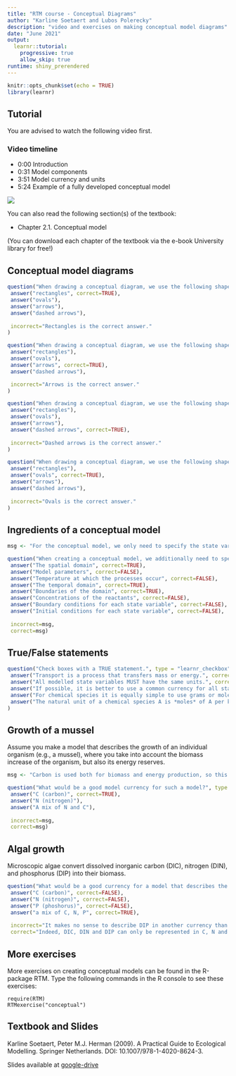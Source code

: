 ```yaml
---
title: "RTM course - Conceptual Diagrams"
author: "Karline Soetaert and Lubos Polerecky"
description: "video and exercises on making conceptual model diagrams"
date: "June 2021"
output: 
  learnr::tutorial:
    progressive: true
    allow_skip: true
runtime: shiny_prerendered
---
```


```r
knitr::opts_chunk$set(echo = TRUE)
library(learnr)
```

## Tutorial

You are advised to watch the following video first.

### Video timeline
* 0:00 Introduction
* 0:31 Model components 
* 3:51 Model currency and units
* 5:24 Example of a fully developed conceptual model

![](https://www.youtube.com/watch?v=AwG9fYz3das&list=PLx8PHcDdmF-uD1Pr07TU9SzlhlGpfrxqn&index=3)

You can also read the following section(s) of the textbook:

* Chapter 2.1. Conceptual model

(You can download each chapter of the textbook via the e-book University library for free!)

## Conceptual model diagrams

```r
question("When drawing a conceptual diagram, we use the following shape to depict STATE VARIABLES", type = "learnr_radio",
 answer("rectangles", correct=TRUE),
 answer("ovals"),
 answer("arrows"),
 answer("dashed arrows"),
 
 incorrect="Rectangles is the correct answer." 
)
```

```r
question("When drawing a conceptual diagram, we use the following shape to depict PROCESSES", type = "learnr_radio",
 answer("rectangles"),
 answer("ovals"),
 answer("arrows", correct=TRUE),
 answer("dashed arrows"),

 incorrect="Arrows is the correct answer." 
)
```

```r
question("When drawing a conceptual diagram, we use the following shape to depict FORCING FUNCTIONS", type = "learnr_radio",
 answer("rectangles"),
 answer("ovals"),
 answer("arrows"),
 answer("dashed arrows", correct=TRUE),
 
 incorrect="Dashed arrows is the correct answer." 
)
```

```r
question("When drawing a conceptual diagram, we use the following shape to depict DERIVED VARIABLES", type = "learnr_radio",
 answer("rectangles"),
 answer("ovals", correct=TRUE),
 answer("arrows"),
 answer("dashed arrows"),
 
 incorrect="Ovals is the correct answer." 
)
```

## Ingredients of a conceptual model

```r
msg <- "For the conceptual model, we only need to specify the state variables and the spatial and temporal domain, including the domain boundaries. The values of the model parameters, initial conditions and boundary conditions are specified when we *apply* the model."

question("When creating a conceptual model, we additionally need to specify", type = "learnr_checkbox",
 answer("The spatial domain", correct=TRUE),
 answer("Model parameters", correct=FALSE),
 answer("Temperature at which the processes occur", correct=FALSE),
 answer("The temporal domain", correct=TRUE),
 answer("Boundaries of the domain", correct=TRUE),
 answer("Concentrations of the reactants", correct=FALSE),
 answer("Boundary conditions for each state variable", correct=FALSE),
 answer("Initial conditions for each state variable", correct=FALSE),
 
 incorrect=msg,
 correct=msg)
```

## True/False statements

```r
question("Check boxes with a TRUE statement.", type = "learnr_checkbox",
 answer("Transport is a process that transfers mass or energy.", correct=TRUE),
 answer("All modelled state variables MUST have the same units.", correct=FALSE),
 answer("If possible, it is better to use a common currency for all state variables.", correct=TRUE),
 answer("For chemical species it is equally simple to use grams or moles.", correct=FALSE),
 answer("The natural unit of a chemical species A is *moles* of A per kilogram (e.g., of water) or *moles* of A per m3 (e.g. of water).", correct=TRUE)
)
```

## Growth of a mussel

Assume you make a model that describes the growth of an individual organism (e.g., a mussel), where you take into account the biomass increase of the organism, but also its energy reserves.

```r
msg <- "Carbon is used both for biomass and energy production, so this is the best model currency."

question("What would be a good model currency for such a model?", type = "learnr_radio",
 answer("C (carbon)", correct=TRUE),
 answer("N (nitrogen)"),
 answer("A mix of N and C"),
 
 incorrect=msg,
 correct=msg)
```

## Algal growth

Microscopic algae convert dissolved inorganic carbon (DIC), nitrogen (DIN), and phosphorus (DIP) into their biomass.  

```r
question("What would be a good currency for a model that describes the dependency of algae on DIC, DIN and DIP?", type = "learnr_radio",
 answer("C (carbon)", correct=FALSE),
 answer("N (nitrogen)", correct=FALSE),
 answer("P (phoshorus)", correct=FALSE),
 answer("a mix of C, N, P", correct=TRUE),
 
 incorrect="It makes no sense to describe DIP in another currency than P, and similarly DIN and DIC should be represented in N and C, respectively.",
 correct="Indeed, DIC, DIN and DIP can only be represented in C, N and P currencies, respectively.")
```

## More exercises

More exercises on creating conceptual models can be found in the R-package RTM. Type the following commands in the R console to see these exercises:

```
require(RTM)
RTMexercise("conceptual")
```

## Textbook and Slides

Karline Soetaert, Peter M.J. Herman (2009). A Practical Guide to Ecological Modelling. Springer Netherlands. DOI: 10.1007/978-1-4020-8624-3.

Slides available at <a href="https://drive.google.com/drive/folders/1Bys0-xzXLCpFpWhD-HrH6jDKOyl8iJMd" target="_blank">google-drive</a>